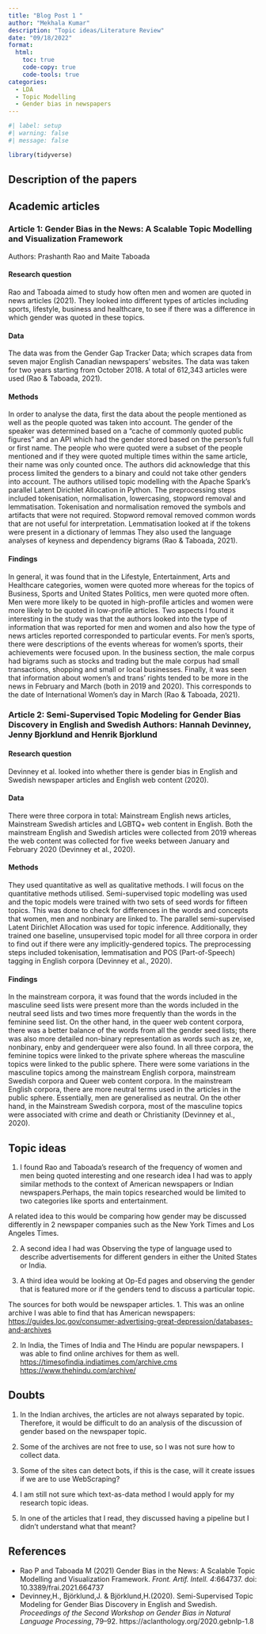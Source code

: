 ```yaml
---
title: "Blog Post 1 "
author: "Mekhala Kumar"
description: "Topic ideas/Literature Review"
date: "09/18/2022"
format:
  html:
    toc: true
    code-copy: true
    code-tools: true
categories:
  - LDA
  - Topic Modelling
  - Gender bias in newspapers
---
```


```r
#| label: setup
#| warning: false
#| message: false

library(tidyverse)
```

## Description of the papers

## Academic articles

### Article 1: Gender Bias in the News: A Scalable Topic Modelling and Visualization Framework

Authors: Prashanth Rao and Maite Taboada

#### Research question

Rao and Taboada aimed to study how often men and women are quoted in news articles (2021). They looked into different types of articles including sports, lifestyle, business and healthcare, to see if there was a difference in which gender was quoted in these topics.

#### Data

The data was from the Gender Gap Tracker Data; which scrapes data from seven major English Canadian newspapers' websites. The data was taken for two years starting from October 2018. A total of 612,343 articles were used (Rao & Taboada, 2021).

#### Methods

In order to analyse the data, first the data about the people mentioned as well as the people quoted was taken into account. The gender of the speaker was determined based on a "cache of commonly quoted public figures" and an API which had the gender stored based on the person's full or first name. The people who were quoted were a subset of the people mentioned and if they were quoted multiple times within the same article, their name was only counted once. The authors did acknowledge that this process limited the genders to a binary and could not take other genders into account. The authors utilised topic modelling with the Apache Spark's parallel Latent Dirichlet Allocation in Python. The preprocessing steps included tokenisation, normalisation, lowercasing, stopword removal and lemmatisation. Tokenisation and normalisation removed the symbols and artifacts that were not required. Stopword removal removed common words that are not useful for interpretation. Lemmatisation looked at if the tokens were present in a dictionary of lemmas They also used the language analyses of keyness and dependency bigrams (Rao & Taboada, 2021).

#### Findings

In general, it was found that in the Lifestyle, Entertainment, Arts and Healthcare categories, women were quoted more whereas for the topics of Business, Sports and United States Politics, men were quoted more often. Men were more likely to be quoted in high-profile articles and women were more likely to be quoted in low-profile articles. Two aspects I found it interesting in the study was that the authors looked into the type of information that was reported for men and women and also how the type of news articles reported corresponded to particular events. For men's sports, there were descriptions of the events whereas for women's sports, their achievements were focused upon. In the business section, the male corpus had bigrams such as stocks and trading but the male corpus had small transactions, shopping and small or local businesses. Finally, it was seen that information about women's and trans' rights tended to be more in the news in February and March (both in 2019 and 2020). This corresponds to the date of International Women's day in March (Rao & Taboada, 2021).

### Article 2: Semi-Supervised Topic Modeling for Gender Bias Discovery in English and Swedish Authors: Hannah Devinney, Jenny Bjorklund and Henrik Bjorklund

#### Research question

Devinney et al. looked into whether there is gender bias in English and Swedish newspaper articles and English web content (2020).

#### Data

There were three corpora in total: Mainstream English news articles, Mainstream Swedish articles and LGBTQ+ web content in English. Both the mainstream English and Swedish articles were collected from 2019 whereas the web content was collected for five weeks between January and February 2020 (Devinney et al., 2020).

#### Methods

They used quantitative as well as qualitative methods. I will focus on the quantitative methods utilised. Semi-supervised topic modelling was used and the topic models were trained with two sets of seed words for fifteen topics. This was done to check for differences in the words and concepts that women, men and nonbinary are linked to. The parallel semi-supervised Latent Dirichlet Allocation was used for topic inference. Additionally, they trained one baseline, unsupervised topic model for all three corpora in order to find out if there were any implicitly-gendered topics. The preprocessing steps included tokenisation, lemmatisation and POS (Part-of-Speech) tagging in English corpora (Devinney et al., 2020).

#### Findings

In the mainstream corpora, it was found that the words included in the masculine seed lists were present more than the words included in the neutral seed lists and two times more frequently than the words in the feminine seed list. On the other hand, in the queer web content corpora, there was a better balance of the words from all the gender seed lists; there was also more detailed non-binary representation as words such as ze, xe, nonbinary, enby and genderqueer were also found. In all three corpora, the feminine topics were linked to the private sphere whereas the masculine topics were linked to the public sphere. There were some variations in the masculine topics among the mainstream English corpora, mainstream Swedish corpora and Queer web content corpora. In the mainstream English corpora, there are more neutral terms used in the articles in the public sphere. Essentially, men are generalised as neutral. On the other hand, in the Mainstream Swedish corpora, most of the masculine topics were associated with crime and death or Christianity (Devinney et al., 2020).

## Topic ideas

1.  I found Rao and Taboada's research of the frequency of women and men being quoted interesting and one research idea I had was to apply similar methods to the context of American newspapers or Indian newspapers.Perhaps, the main topics researched would be limited to two categories like sports and entertainment.

A related idea to this would be comparing how gender may be discussed differently in 2 newspaper companies such as the New York Times and Los Angeles Times.

2.  A second idea I had was Observing the type of language used to describe advertisements for different genders in either the United States or India.

3.  A third idea would be looking at Op-Ed pages and observing the gender that is featured more or if the genders tend to discuss a particular topic.

The sources for both would be newspaper articles. 1. This was an online archive I was able to find that has American newspapers: <https://guides.loc.gov/consumer-advertising-great-depression/databases-and-archives>

2.  In India, the Times of India and The Hindu are popular newspapers. I was able to find online archives for them as well. <https://timesofindia.indiatimes.com/archive.cms> <https://www.thehindu.com/archive/>

## Doubts

1.  In the Indian archives, the articles are not always separated by topic. Therefore, it would be difficult to do an analysis of the discussion of gender based on the newspaper topic.

2.  Some of the archives are not free to use, so I was not sure how to collect data.

3.  Some of the sites can detect bots, if this is the case, will it create issues if we are to use WebScraping?

4.  I am still not sure which text-as-data method I would apply for my research topic ideas.

5.  In one of the articles that I read, they discussed having a pipeline but I didn't understand what that meant?

## References

-   Rao P and Taboada M (2021) Gender Bias in the News: A Scalable Topic Modelling and Visualization Framework. *Front. Artif. Intell. 4*:664737. doi: 10.3389/frai.2021.664737
-   Devinney,H., Björklund,J. & Björklund,H.(2020). Semi-Supervised Topic Modeling for Gender Bias Discovery in English and Swedish. *Proceedings of the Second Workshop on Gender Bias in Natural Language Processing*, 79--92. https://aclanthology.org/2020.gebnlp-1.8
